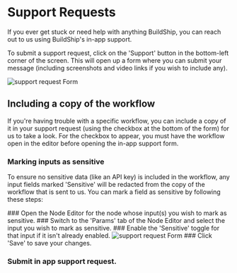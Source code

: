 # Support Requests


If you ever get stuck or need help with anything BuildShip, you can reach out to us using BuildShip's in-app support.

To submit a support request, click on the 'Support' button in the bottom-left corner of the screen. This will open up a
form where you can submit your message (including screenshots and video links if you wish to include any).

<Image src={supportMessageForm} alt='support request Form' width={1200} />

## Including a copy of the workflow

If you're having trouble with a specific workflow, you can include a copy of it in your support request (using the
checkbox at the bottom of the form) for us to take a look. For the checkbox to appear, you must have the workflow open
in the editor before opening the in-app support form.

### Marking inputs as sensitive

To ensure no sensitive data (like an API key) is included in the workflow, any input fields marked 'Sensitive' will be
redacted from the copy of the workflow that is sent to us. You can mark a field as sensitive by following these steps:

<Steps>
### Open the Node Editor for the node whose input(s) you wish to mark as sensitive.
### Switch to the 'Params' tab of the Node Editor and select the input you wish to mark as sensitive.
### Enable the 'Sensitive' toggle for that input if it isn't already enabled.
<Image src={nodeEditorParamsTab} alt="support request Form" width={1200} />
### Click 'Save' to save your changes.

### Submit in app support request.

</Steps>

